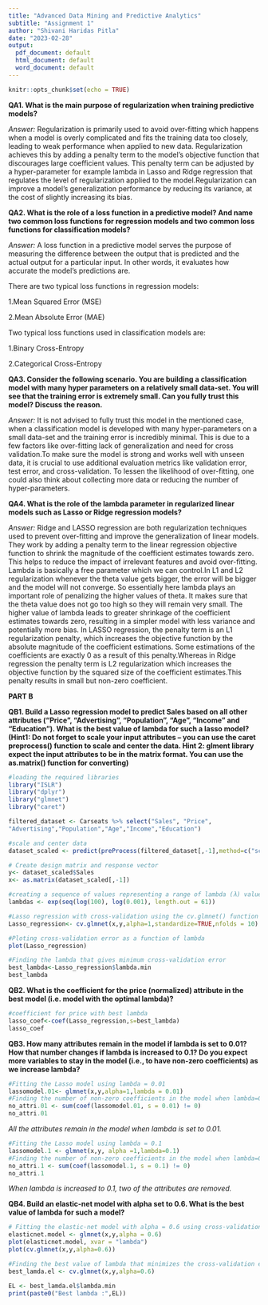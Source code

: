 ---
title: "Advanced Data Mining and Predictive Analytics"
subtitle: "Assignment 1"
author: "Shivani Haridas Pitla"
date: "2023-02-28"
output:
  pdf_document: default
  html_document: default
  word_document: default
---

```{r setup, include=FALSE}
knitr::opts_chunk$set(echo = TRUE)
```

__QA1. What is the main purpose of regularization when training predictive models?__

_Answer:_
Regularization is primarily used to avoid over-fitting which happens when a model is overly complicated and fits the training data too closely, leading to weak performance when applied to new data. Regularization achieves this by adding a penalty term to the model's objective function that discourages large coefficient values. This penalty term can be adjusted by a hyper-parameter for example lambda in Lasso and Ridge regression that regulates the level of regularization applied to the model.Regularization can improve a model's generalization performance by reducing its variance, at the cost of slightly increasing its bias.

__QA2. What is the role of a loss function in a predictive model? And name two common loss functions for regression models and two common loss functions for classification models?__ 

_Answer:_
A loss function in a predictive model serves the purpose of measuring the difference between the output that is predicted and the actual output for a particular input. In other words, it evaluates how accurate the model's predictions are.

There are two typical loss functions in regression models:

1.Mean Squared Error (MSE)

2.Mean Absolute Error (MAE)

Two typical loss functions used in classification models are:

1.Binary Cross-Entropy

2.Categorical Cross-Entropy

__QA3. Consider the following scenario. You are building a classification model with many hyper parameters on a relatively small data-set. You will see that the training error is extremely small. Can you fully trust this model? Discuss the reason.__

_Answer:_
It is not advised to fully trust this model in the mentioned case, when a classification model is developed with many hyper-parameters on a small data-set and the training error is incredibly minimal. This is due to a few factors like over-fitting lack of generalization and need for cross validation.To make sure the model is strong and works well with unseen data, it is crucial to use additional evaluation metrics like validation error, test error, and cross-validation. To lessen the likelihood of over-fitting, one could also think about collecting more data or reducing the number of hyper-parameters.

__QA4. What is the role of the lambda parameter in regularized linear models such as Lasso or Ridge regression models? __

_Answer:_
Ridge and LASSO regression are both regularization techniques used to prevent over-fitting and improve the generalization of linear models. They work by adding a penalty term to the linear regression objective function to shrink the magnitude of the coefficient estimates towards zero. This helps to reduce the impact of irrelevant features and avoid over-fitting.
Lambda is basically a free parameter which we can control.In L1 and L2 regularization whenever the theta value gets bigger, the error will be bigger and the model will not converge. So essentially here lambda plays an important role of penalizing the higher values of theta. It makes sure that the theta value does not go too high so they will remain very small.
The higher value of lambda leads to greater shrinkage of the coefficient estimates towards zero, resulting in a simpler model with less variance and potentially more bias.
In LASSO regression, the penalty term is an L1 regularization penalty, which increases the objective function by the absolute magnitude of the coefficient estimations. Some estimations of the coefficients are exactly 0 as a result of this penalty.Whereas in Ridge regression the penalty term is L2 regularization which increases the objective function by the squared size of the coefficient estimates.This penalty results in small but non-zero coefficient.



__PART B__
                        
                   

__QB1. Build a Lasso regression model to predict Sales based on all other attributes ("Price", "Advertising", "Population", "Age", "Income" and "Education").  What is the best value of lambda for such a lasso model? (Hint1: Do not forget to scale your input attributes – you can use the caret preprocess() function to scale and center the data. Hint 2: glment library expect the input attributes to be in the matrix format. You can use the as.matrix() function for converting)__

```{r}
#loading the required libraries
library("ISLR")
library("dplyr")
library("glmnet")
library("caret")
```

```{r}
filtered_dataset <- Carseats %>% select("Sales", "Price", 
"Advertising","Population","Age","Income","Education") 
```

```{r}
#scale and center data
dataset_scaled <- predict(preProcess(filtered_dataset[,-1],method=c("scale","center")),filtered_dataset)
```

```{r}
# Create design matrix and response vector
y<- dataset_scaled$Sales
x<- as.matrix(dataset_scaled[,-1])
```

```{r}
#creating a sequence of values representing a range of lambda (λ) values
lambdas <- exp(seq(log(100), log(0.001), length.out = 61))
```

```{r}
#Lasso regression with cross-validation using the cv.glmnet() function with 10 fold cross validation
Lasso_regression<- cv.glmnet(x,y,alpha=1,standardize=TRUE,nfolds = 10)
```

```{r}
#Ploting cross-validation error as a function of lambda
plot(Lasso_regression)
```
```{r}
#Finding the lambda that gives minimum cross-validation error
best_lambda<-Lasso_regression$lambda.min
best_lambda
```
__QB2. What is the coefficient for the price (normalized) attribute in the best model (i.e. model with the optimal lambda)?__

```{r}
#coefficient for price with best lambda
lasso_coef<-coef(Lasso_regression,s=best_lambda)
lasso_coef
```
__QB3. How many attributes remain in the model if lambda is set to 0.01? How that number changes if lambda is increased to 0.1? Do you expect more variables to stay in the model (i.e., to have non-zero coefficients) as we increase lambda?__

```{r}
#Fitting the Lasso model using lambda = 0.01
lassomodel.01<- glmnet(x,y,alpha=1,lambda = 0.01)
#Finding the number of non-zero coefficients in the model when lambda=0.01
no_attri.01 <- sum(coef(lassomodel.01, s = 0.01) != 0)
no_attri.01
```
_All the attributes remain in the model when lambda is set to 0.01._

```{r}
#Fitting the Lasso model using lambda = 0.1
lassomodel.1 <- glmnet(x,y, alpha =1,lambda=0.1)
#Finding the number of non-zero coefficients in the model when lambda=0.1
no_attri.1 <- sum(coef(lassomodel.1, s = 0.1) != 0)
no_attri.1
```
_When lambda is increased to 0.1, two of the attributes are removed._

__QB4. Build an elastic-net model with alpha set to 0.6. What is the best value of lambda for such a model?__

```{r}
# Fitting the elastic-net model with alpha = 0.6 using cross-validation
elasticnet.model <- glmnet(x,y,alpha = 0.6)
plot(elasticnet.model, xvar = "lambda")
plot(cv.glmnet(x,y,alpha=0.6))
```

```{r}
#Finding the best value of lambda that minimizes the cross-validation error
best_lamda.el <- cv.glmnet(x,y,alpha=0.6)

EL <- best_lamda.el$lambda.min
print(paste0("Best lambda :",EL))
```